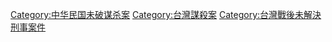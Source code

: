 [[Category:中华民国未破谋杀案|Category:中华民国未破谋杀案]]
[[Category:台灣謀殺案|Category:台灣謀殺案]]
[[Category:台灣戰後未解決刑事案件|Category:台灣戰後未解決刑事案件]]